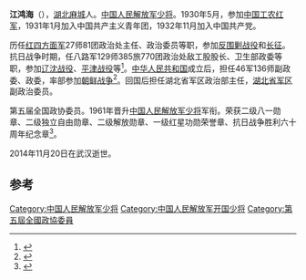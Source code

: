 '''江鸿海'''（{{bd|1912年||2014年|11月20日|catIdx=Jiang}}），[[湖北|湖北]][[麻城|麻城]]人。[[中国人民解放军少将|中国人民解放军少将]]。1930年5月，参加[[中国工农红军|中国工农红军]]，1931年1月加入中国共产主义青年团，1932年11月加入中国共产党。

历任[[红四方面军|红四方面军]]27师81团政治处主任、政治委员等职，参加[[反围剿战役|反围剿战役]]和[[长征|长征]]。抗日战争时期，任八路军129师385旅770团政治处敌工股股长、卫生部政委等职，参加[[辽沈战役|辽沈战役]]、[[平津战役|平津战役]]等<ref>{{cite news|title=102岁开国将军江鸿海逝世 曾参加辽沈战役等|url=http://news.qq.com/a/20141126/002845.htm|accessdate=2014-11-26|newspaper=腾讯网|archive-date=2020-04-05|archive-url=https://web.archive.org/web/20200405173251/https://news.qq.com/a/20141126/002845.htm|dead-url=no}}</ref>。[[中华人民共和国|中华人民共和国]]成立后，担任46军136师副政委、政委，率部参加[[朝鲜战争|朝鲜战争]]<ref>{{cite news|title=开国将军、湖北省军区原副政治委员江鸿海同志逝世|url=http://www.hb.xinhuanet.com/2014-11/25/c_1113388568.htm|accessdate=2014-11-26|newspaper=新华网|deadurl=yes|archiveurl=https://web.archive.org/web/20150924025450/http://www.hb.xinhuanet.com/2014-11/25/c_1113388568.htm|archivedate=2015-09-24}}</ref>。回国后担任湖北省军区政治部主任，[[湖北省军区|湖北省军区]]副政治委员。

第五届全国政协委员。1961年晋升[[中国人民解放军少将|中国人民解放军少将]]军衔。荣获二级八一勋章、二级独立自由勋章、二级解放勋章、一级红星功勋荣誉章、抗日战争胜利六十周年纪念章<ref>{{cite news|title=开国将军江鸿海同志逝世|url=http://cpc.people.com.cn/n/2014/1125/c87393-26086789.html|accessdate=2014-11-26|newspaper=人民网|archive-date=2020-10-15|archive-url=https://web.archive.org/web/20201015195449/http://cpc.people.com.cn/n/2014/1125/c87393-26086789.html|dead-url=no}}</ref>。

2014年11月20日在武汉逝世。

==参考==
{{reflist}}
{{中国政治人物小作品}}
[[Category:中国人民解放军少将|Category:中国人民解放军少将]]
[[Category:中国人民解放军开国少将|Category:中国人民解放军开国少将]]
[[Category:第五屆全國政協委員|Category:第五屆全國政協委員]]